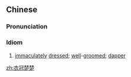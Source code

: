 ==Chinese==
{{zh-forms|type=22}}

===Pronunciation===
{{zh-pron
|m=yīguānchǔchǔ
|cat=id
}}

===Idiom===
{{zh-idiom}}

# [[immaculately]] [[dressed]]; [[well]]-[[groomed]]; [[dapper]]

[[zh:衣冠楚楚]]